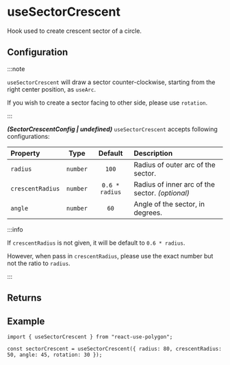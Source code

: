 ---
---


# useSectorCrescent

Hook used to create crescent sector of a circle.

<SimpleUseSectorCrescent />

## Configuration

:::note

`useSectorCrescent` will draw a sector counter-clockwise, starting from the right center position, as `useArc`.

If you wish to create a sector facing to other side, please use `rotation`.

:::

**_(SectorCrescentConfig | undefined)_** `useSectorCrescent` accepts following configurations:

| Property         |   Type   | Default | Description                        |
| :--------------- | :------: | :-----: | :--------------------------------- |
| `radius`         | `number` |  `100`  | Radius of outer arc of the sector. |
| `crescentRadius` | `number` |  `0.6 * radius`  | Radius of inner arc of the sector. _(optional)_ |
| `angle`          | `number` |  `60`   | Angle of the sector, in degrees.   |

:::info

If `crescentRadius` is not given, it will be default to `0.6 * radius`.

However, when pass in `crescentRadius`, please use the exact number but not the ratio to `radius`.

:::

## Returns

<PrimitiveReturns configType="SectorCrescentConfig" />

## Example

```tsx
import { useSectorCrescent } from "react-use-polygon";

const sectorCrescent = useSectorCrescent({ radius: 80, crescentRadius: 50, angle: 45, rotation: 30 });
```
